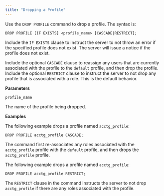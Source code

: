 ```yaml
---
title: "Dropping a Profile"
---
```


<div id="dropping_a_profile" class="registered_link"></div>

Use the `DROP PROFILE` command to drop a profile. The syntax is:

```text
DROP PROFILE [IF EXISTS] <profile_name> [CASCADE|RESTRICT];
```

Include the `IF EXISTS` clause to instruct the server to not throw an error if the specified profile does not exist. The server will issue a notice if the profile does not exist.

Include the optional `CASCADE` clause to reassign any users that are currently associated with the profile to the `default` profile, and then drop the profile. Include the optional `RESTRICT` clause to instruct the server to not drop any profile that is associated with a role. This is the default behavior.

**Parameters**

`profile_name`

The name of the profile being dropped.

**Examples**

The following example drops a profile named `acctg_profile`:

```text
DROP PROFILE acctg_profile CASCADE;
```

The command first re-associates any roles associated with the `acctg_profile` profile with the `default` profile, and then drops the `acctg_profile` profile.

The following example drops a profile named `acctg_profile`:

```text
DROP PROFILE acctg_profile RESTRICT;
```

The `RESTRICT` clause in the command instructs the server to not drop `acctg_profile` if there are any roles associated with the profile.
